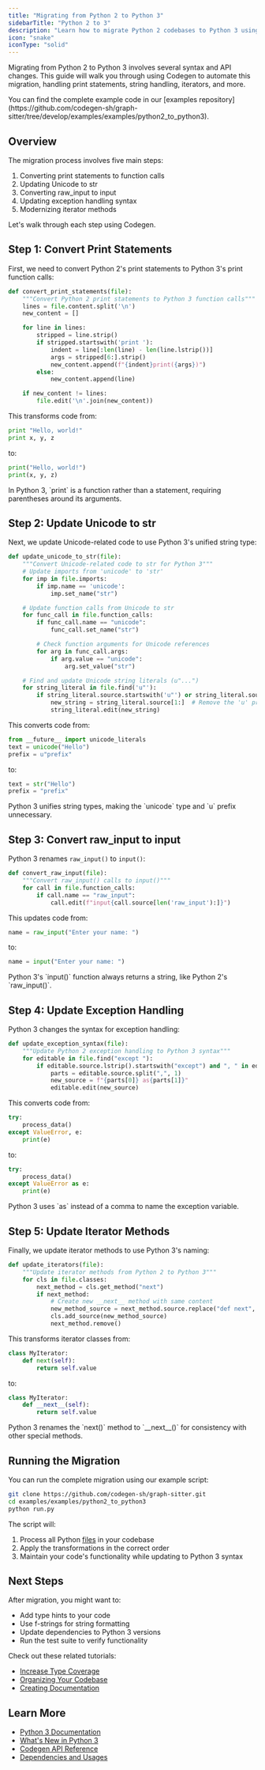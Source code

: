 ```yaml
---
title: "Migrating from Python 2 to Python 3"
sidebarTitle: "Python 2 to 3"
description: "Learn how to migrate Python 2 codebases to Python 3 using Codegen"
icon: "snake"
iconType: "solid"
---
```


Migrating from Python 2 to Python 3 involves several syntax and API changes. This guide will walk you through using Codegen to automate this migration, handling print statements, string handling, iterators, and more.

<Info>
You can find the complete example code in our [examples repository](https://github.com/codegen-sh/graph-sitter/tree/develop/examples/examples/python2_to_python3).
</Info>

## Overview

The migration process involves five main steps:

1. Converting print statements to function calls
2. Updating Unicode to str
3. Converting raw_input to input
4. Updating exception handling syntax
5. Modernizing iterator methods

Let's walk through each step using Codegen.

## Step 1: Convert Print Statements

First, we need to convert Python 2's print statements to Python 3's print function calls:

```python
def convert_print_statements(file):
    """Convert Python 2 print statements to Python 3 function calls"""
    lines = file.content.split('\n')
    new_content = []

    for line in lines:
        stripped = line.strip()
        if stripped.startswith('print '):
            indent = line[:len(line) - len(line.lstrip())]
            args = stripped[6:].strip()
            new_content.append(f"{indent}print({args})")
        else:
            new_content.append(line)

    if new_content != lines:
        file.edit('\n'.join(new_content))
```

This transforms code from:

```python
print "Hello, world!"
print x, y, z
```

to:

```python
print("Hello, world!")
print(x, y, z)
```

<Note>
  In Python 3, `print` is a function rather than a statement, requiring
  parentheses around its arguments.
</Note>

## Step 2: Update Unicode to str

Next, we update Unicode-related code to use Python 3's unified string type:

```python
def update_unicode_to_str(file):
    """Convert Unicode-related code to str for Python 3"""
    # Update imports from 'unicode' to 'str'
    for imp in file.imports:
        if imp.name == 'unicode':
            imp.set_name("str")

    # Update function calls from Unicode to str
    for func_call in file.function_calls:
        if func_call.name == "unicode":
            func_call.set_name("str")

        # Check function arguments for Unicode references
        for arg in func_call.args:
            if arg.value == "unicode":
                arg.set_value("str")

    # Find and update Unicode string literals (u"...")
    for string_literal in file.find('u"'):
        if string_literal.source.startswith('u"') or string_literal.source.startswith("u'"):
            new_string = string_literal.source[1:]  # Remove the 'u' prefix
            string_literal.edit(new_string)
```

This converts code from:

```python
from __future__ import unicode_literals
text = unicode("Hello")
prefix = u"prefix"
```

to:

```python
text = str("Hello")
prefix = "prefix"
```

<Note>
  Python 3 unifies string types, making the `unicode` type and `u` prefix
  unnecessary.
</Note>

## Step 3: Convert raw_input to input

Python 3 renames `raw_input()` to `input()`:

```python
def convert_raw_input(file):
    """Convert raw_input() calls to input()"""
    for call in file.function_calls:
        if call.name == "raw_input":
            call.edit(f"input{call.source[len('raw_input'):]}")
```

This updates code from:

```python
name = raw_input("Enter your name: ")
```

to:

```python
name = input("Enter your name: ")
```

<Tip>
  Python 3's `input()` function always returns a string, like Python 2's
  `raw_input()`.
</Tip>

## Step 4: Update Exception Handling

Python 3 changes the syntax for exception handling:

```python
def update_exception_syntax(file):
    """Update Python 2 exception handling to Python 3 syntax"""
    for editable in file.find("except "):
        if editable.source.lstrip().startswith("except") and ", " in editable.source and " as " not in editable.source:
            parts = editable.source.split(",", 1)
            new_source = f"{parts[0]} as{parts[1]}"
            editable.edit(new_source)
```

This converts code from:

```python
try:
    process_data()
except ValueError, e:
    print(e)
```

to:

```python
try:
    process_data()
except ValueError as e:
    print(e)
```

<Note>
  Python 3 uses `as` instead of a comma to name the exception variable.
</Note>

## Step 5: Update Iterator Methods

Finally, we update iterator methods to use Python 3's naming:

```python
def update_iterators(file):
    """Update iterator methods from Python 2 to Python 3"""
    for cls in file.classes:
        next_method = cls.get_method("next")
        if next_method:
            # Create new __next__ method with same content
            new_method_source = next_method.source.replace("def next", "def __next__")
            cls.add_source(new_method_source)
            next_method.remove()
```

This transforms iterator classes from:

```python
class MyIterator:
    def next(self):
        return self.value
```

to:

```python
class MyIterator:
    def __next__(self):
        return self.value
```

<Note>
  Python 3 renames the `next()` method to `__next__()` for consistency with
  other special methods.
</Note>

## Running the Migration

You can run the complete migration using our example script:

```bash
git clone https://github.com/codegen-sh/graph-sitter.git
cd examples/examples/python2_to_python3
python run.py
```

The script will:

1. Process all Python [files](/api-reference/python/PyFile) in your codebase
2. Apply the transformations in the correct order
3. Maintain your code's functionality while updating to Python 3 syntax

## Next Steps

After migration, you might want to:

- Add type hints to your code
- Use f-strings for string formatting
- Update dependencies to Python 3 versions
- Run the test suite to verify functionality

Check out these related tutorials:

- [Increase Type Coverage](/tutorials/increase-type-coverage)
- [Organizing Your Codebase](/tutorials/organize-your-codebase)
- [Creating Documentation](/tutorials/creating-documentation)

## Learn More

- [Python 3 Documentation](https://docs.python.org/3/)
- [What's New in Python 3](https://docs.python.org/3/whatsnew/3.0.html)
- [Codegen API Reference](/api-reference)
- [Dependencies and Usages](/building-with-codegen/dependencies-and-usages)
